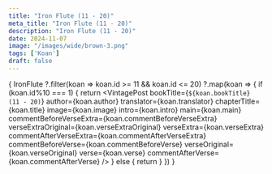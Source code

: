 ```yaml
---
title: "Iron Flute (11 - 20)"
meta_title: "Iron Flute (11 - 20)"
description: "Iron Flute (11 - 20)"
date: 2024-11-07
image: "/images/wide/brown-3.png"
tags: ['Koan']
draft: false
---
```



<div class="container en-koans">

  {
    IronFlute
     ?.filter(koan => koan.id >= 11 && koan.id <= 20)
     ?.map(koan => {
        if (koan.id%10 === 1) {
          return <VintagePost
            bookTitle={`${koan.bookTitle} (11 - 20)`}
            author={koan.author}
            translator={koan.translator}
                              chapterTitle={koan.title} image={koan.image}
                              intro={koan.intro} main={koan.main}
                              commentBeforeVerseExtra={koan.commentBeforeVerseExtra}
                              verseExtraOriginal={koan.verseExtraOriginal}
                              verseExtra={koan.verseExtra}
                              commentAfterVerseExtra={koan.commentAfterVerseExtra}
                              commentBeforeVerse={koan.commentBeforeVerse}
                              verseOriginal={koan.verseOriginal}
                              verse={koan.verse}
                              commentAfterVerse={koan.commentAfterVerse}
          />
        } else {
          return <VintagePost chapterTitle={koan.title} image={koan.image}
                              intro={koan.intro} main={koan.main}
                              commentBeforeVerseExtra={koan.commentBeforeVerseExtra}
                              verseExtraOriginal={koan.verseExtraOriginal}
                              verseExtra={koan.verseExtra}
                              commentAfterVerseExtra={koan.commentAfterVerseExtra}
                              commentBeforeVerse={koan.commentBeforeVerse}
                              verseOriginal={koan.verseOriginal}
                              verse={koan.verse}
                              commentAfterVerse={koan.commentAfterVerse}
          />
        }
      })
  }

</div>
